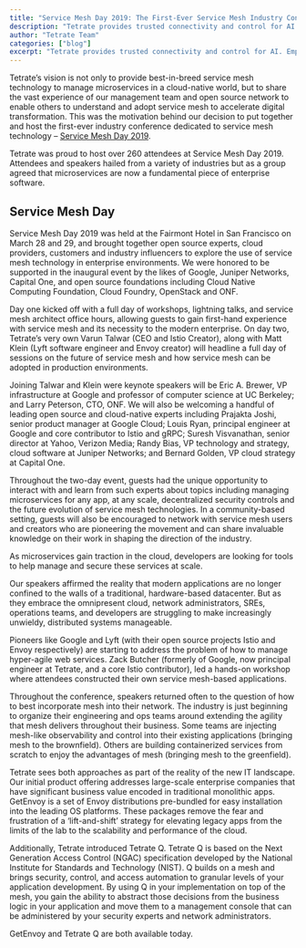 ```yaml
---
title: "Service Mesh Day 2019: The First-Ever Service Mesh Industry Conference"
description: "Tetrate provides trusted connectivity and control for AI. Empower developers while safeguarding the business. Built atop the proven Envoy proxy & Envoy AI Gateway."
author: "Tetrate Team"
categories: ["blog"]
excerpt: "Tetrate provides trusted connectivity and control for AI. Empower developers while safeguarding the business. Built atop the proven Envoy proxy & Envoy AI Gateway."
---
```


Tetrate’s vision is not only to provide best-in-breed service mesh technology to manage microservices in a cloud-native world, but to share the vast experience of our management team and open source network to enable others to understand and adopt service mesh to accelerate digital transformation. This was the motivation behind our decision to put together and host the first-ever industry conference dedicated to service mesh technology – [Service Mesh Day 2019](https://servicemeshday.com/).

Tetrate was proud to host over 260 attendees at Service Mesh Day 2019. Attendees and speakers hailed from a variety of industries but as a group agreed that microservices are now a fundamental piece of enterprise software.

## [](#service-mesh-day)Service Mesh Day

Service Mesh Day 2019 was held at the Fairmont Hotel in San Francisco on March 28 and 29, and brought together open source experts, cloud providers, customers and industry influencers to explore the use of service mesh technology in enterprise environments. We were honored to be supported in the inaugural event by the likes of Google, Juniper Networks, Capital One, and open source foundations including Cloud Native Computing Foundation, Cloud Foundry, OpenStack and ONF.

Day one kicked off with a full day of workshops, lightning talks, and service mesh architect office hours, allowing guests to gain first-hand experience with service mesh and its necessity to the modern enterprise. On day two, Tetrate’s very own Varun Talwar (CEO and Istio Creator), along with Matt Klein (Lyft software engineer and Envoy creator) will headline a full day of sessions on the future of service mesh and how service mesh can be adopted in production environments.

Joining Talwar and Klein were keynote speakers will be Eric A. Brewer, VP infrastructure at Google and professor of computer science at UC Berkeley; and Larry Peterson, CTO, ONF. We will also be welcoming a handful of leading open source and cloud-native experts including Prajakta Joshi, senior product manager at Google Cloud; Louis Ryan, principal engineer at Google and core contributor to Istio and gRPC; Suresh Visvanathan, senior director at Yahoo, Verizon Media; Randy Bias, VP technology and strategy, cloud software at Juniper Networks; and Bernard Golden, VP cloud strategy at Capital One.

Throughout the two-day event, guests had the unique opportunity to interact with and learn from such experts about topics including managing microservices for any app, at any scale, decentralized security controls and the future evolution of service mesh technologies. In a community-based setting, guests will also be encouraged to network with service mesh users and creators who are pioneering the movement and can share invaluable knowledge on their work in shaping the direction of the industry.

As microservices gain traction in the cloud, developers are looking for tools to help manage and secure these services at scale.

Our speakers affirmed the reality that modern applications are no longer confined to the walls of a traditional, hardware-based datacenter. But as they embrace the omnipresent cloud, network administrators, SREs, operations teams, and developers are struggling to make increasingly unwieldy, distributed systems manageable.

Pioneers like Google and Lyft (with their open source projects Istio and Envoy respectively) are starting to address the problem of how to manage hyper-agile web services. Zack Butcher (formerly of Google, now principal engineer at Tetrate, and a core Istio contributor), led a hands-on workshop where attendees constructed their own service mesh-based applications.

Throughout the conference, speakers returned often to the question of how to best incorporate mesh into their network. The industry is just beginning to organize their engineering and ops teams around extending the agility that mesh delivers throughout their business. Some teams are injecting mesh-like observability and control into their existing applications (bringing mesh to the brownfield). Others are building containerized services from scratch to enjoy the advantages of mesh (bringing mesh to the greenfield).

Tetrate sees both approaches as part of the reality of the new IT landscape. Our initial product offering addresses large-scale enterprise companies that have significant business value encoded in traditional monolithic apps. GetEnvoy is a set of Envoy distributions pre-bundled for easy installation into the leading OS platforms. These packages remove the fear and frustration of a ‘lift-and-shift’ strategy for elevating legacy apps from the limits of the lab to the scalability and performance of the cloud.

Additionally, Tetrate introduced Tetrate Q. Tetrate Q is based on the Next Generation Access Control (NGAC) specification developed by the National Institute for Standards and Technology (NIST). Q builds on a mesh and brings security, control, and access automation to granular levels of your application development. By using Q in your implementation on top of the mesh, you gain the ability to abstract those decisions from the business logic in your application and move them to a management console that can be administered by your security experts and network administrators.

GetEnvoy and Tetrate Q are both available today.